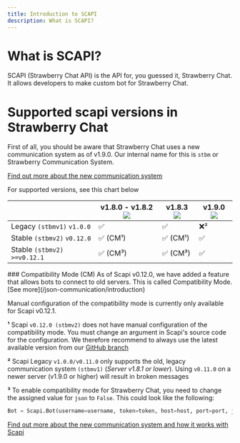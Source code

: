 ```yaml
---
title: Introduction to SCAPI
description: What is SCAPI?
---
```


# What is SCAPI?

SCAPI (Strawberry Chat API) is the API for, you guessed it, Strawberry Chat. It allows developers to make custom bot
for Strawberry Chat.

# Supported scapi versions in Strawberry Chat
First of all, you should be aware that Strawberry Chat uses a new communication system as of v1.9.0.
Our internal name for this is `stbm` or Strawberry Communication System.

[Find out more about the new communication system](/stbchat/stbm)


For supported versions, see this chart below

|                               | v1.8.0 - v1.8.2 ![](https://img.shields.io/badge/Legacy-green) | v1.8.3 ![](https://img.shields.io/badge/Legacy-gray) | v1.9.0 ![](https://img.shields.io/badge/Stable-success) |
|-------------------------------|----------------------------------------------------------------|---------------------------------------------------------|--------------------------------------------------------|
| Legacy `(stbmv1)` `v1.0.0`    |  ✅                                                            | ✅                                                     | ❌²                                                    |
| Stable `(stbmv2)` `v0.12.0`   |  ✅ (CM¹)                                                      | ✅ (CM¹)                                               | ✅                                                     | 
| Stable `(stbmv2)` `>=v0.12.1` |  ✅ (CM³)                                                      | ✅ (CM³)                                               | ✅                                                     | 

<Tip>
    ### Compatibility Mode (CM)
    As of Scapi v0.12.0, we have added a feature that allows bots to connect to old servers.
    This is called Compatibility Mode.
    [See more](/json-communication/introduction)
</Tip>

<Warning>Manual configuration of the compatibility mode is currently only available for Scapi v0.12.1.</Warning>

**¹** Scapi `v0.12.0 (stbmv2)` does not have manual configuration of the compatibility mode. You must change an argument in Scapi's source code for the configuration.
We therefore recommend to always use the latest available version from our [GitHub branch](https://github.com/Strawberry-Foundations/strawberry-chat/tree/main)

**²** Scapi Legacy `v1.0.0/v0.11.0` only supports the old, legacy communication system `(stbmv1)` (*Server v1.8.1 or lower*).
Using `v0.11.0` on a newer server (v1.9.0 or higher) will result in broken messages

**³** To enable compatibility mode for Strawberry Chat, you need to change the assigned value for `json` to `False`.
This could look like the following:
```python
Bot = Scapi.Bot(username=username, token=token, host=host, port=port, json=False)
```
[Find out more about the new communication system and how it works with Scapi](/scapi/usage#write-your-first-bot-stbmv2)